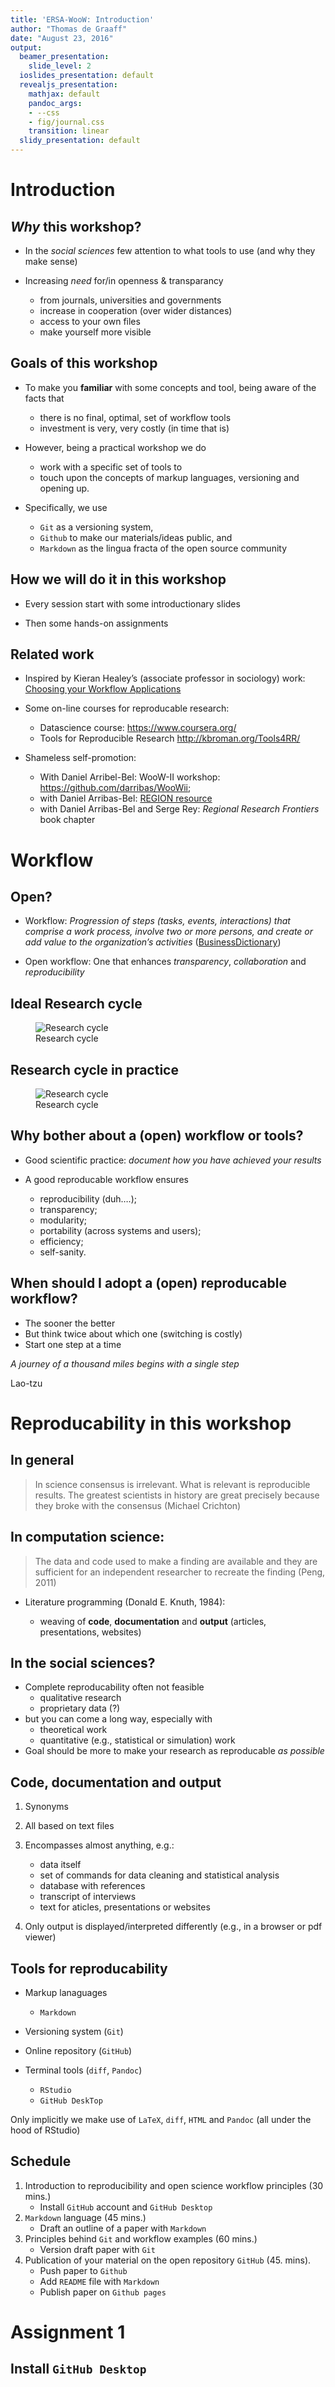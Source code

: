 ```yaml
---
title: 'ERSA-WooW: Introduction'
author: "Thomas de Graaff"
date: "August 23, 2016"
output:
  beamer_presentation:
    slide_level: 2
  ioslides_presentation: default
  revealjs_presentation:
    mathjax: default
    pandoc_args:
    - --css
    - fig/journal.css
    transition: linear
  slidy_presentation: default
---
```


# Introduction

## *Why* this workshop?

- In the *social sciences* few attention to what tools to use (and why they make sense)

- Increasing *need* for/in openness & transparancy

    - from journals, universities and governments
    - increase in cooperation (over wider distances)
    - access to your own files
    - make yourself more visible 

## Goals of this workshop 

- To make you **familiar** with some concepts and tool, being aware of the facts that
    - there is no final, optimal, set of workflow tools
    - investment is very, very costly (in time that is)

- However, being a practical workshop we do

    - work with a specific set of tools to
    - touch upon the concepts of markup languages, versioning and opening up.
    
- Specifically, we use

    - `Git` as a versioning system,
    - `Github` to make our materials/ideas public, and 
    - `Markdown` as the lingua fracta of the open source community
    
## How we will do it in this workshop

- Every session start with some introductionary slides 

- Then some hands-on assignments

## Related work 

- Inspired by Kieran Healey's (associate professor in sociology) work: [Choosing your Workflow Applications](http://kieranhealy.org/files/misc/workflow-apps.pdf)

- Some on-line courses for reproducable research:
    - Datascience course: [https://www.coursera.org/](https://www.coursera.org/)
    - Tools for Reproducible Research [http://kbroman.org/Tools4RR/](http://kbroman.org/Tools4RR/)
    
- Shameless self-promotion:
    - With Daniel Arribel-Bel: WooW-II workshop: [https://github.com/darribas/WooWii](https://github.com/darribas/WooWii); 
    - with Daniel Arribas-Bel: [REGION resource](http://openjournals.wu.ac.at/ojs/index.php/region/article/view/85)
    - with Daniel Arribas-Bel and Serge Rey: *Regional Research Frontiers* book chapter 

# Workflow 

## Open?

* Workflow: 
  *Progression of steps (tasks, events, interactions) that comprise a work process, involve two or more persons, and create or add value to the organization's activities* ([BusinessDictionary](http://www.businessdictionary.com/definition/workflow.html))

* Open workflow: One that enhances *transparency*, *collaboration* and *reproducibility*

## Ideal Research cycle 

![Research cycle](fig/ResearchCycle.gif)

## Research cycle in practice

![Research cycle](fig/phdcomic.png)

## Why bother about a (open) workflow or tools?

- Good scientific practice: *document how you have achieved your results* 

- A good reproducable workflow ensures

    - reproducibility (duh....);
    - transparency;
    - modularity;
    - portability (across systems and users);
    - efficiency;
    - self-sanity.

## When should I adopt a (open) reproducable workflow?

* The sooner the better
* But think twice about which one (switching is costly)
* Start one step at a time 

*A journey of a thousand miles begins with a single step* 

Lao-tzu

# Reproducability in this workshop

## In general

> In science consensus is irrelevant. What is relevant is reproducible results. The greatest scientists in history are great precisely because they broke with the consensus (Michael Crichton)


## In computation science:

> The data and code used to make a finding are available and they are sufficient for an independent researcher to recreate the finding (Peng, 2011)

- Literature programming (Donald E. Knuth, 1984):

    - weaving of **code**, **documentation** and **output** (articles, presentations, websites) 

## In the social sciences?

- Complete reproducability often not feasible
    - qualitative research
    - proprietary data (?)
- but you can come a long way, especially with
    - theoretical work
    - quantitative (e.g., statistical or simulation) work

- Goal should be more to make your research as reproducable *as possible*

## Code, documentation and output

1. Synonyms

2. All based on text files

3. Encompasses almost anything, e.g.:
    - data itself
    - set of commands for data cleaning and statistical analysis
    - database with references 
    - transcript of interviews
    - text for aticles, presentations or websites
    
4. Only output is displayed/interpreted differently (e.g., in a browser or pdf viewer)


## Tools for reproducability

- Markup lanaguages
    - `Markdown`

- Versioning system (`Git`)

- Online repository (`GitHub`)

- Terminal tools (`diff`, `Pandoc`)
    - `RStudio`
    - `GitHub DeskTop`
    
Only implicitly we make use of `LaTeX`, `diff`, `HTML` and `Pandoc` (all under the hood of RStudio)

## Schedule 

1. Introduction to reproducibility and open science workflow principles (30 mins.)
    - Install `GitHub` account and `GitHub Desktop`
2. `Markdown` language (45 mins.)
    - Draft an outline of a paper with `Markdown`
3. Principles behind `Git` and workflow examples (60 mins.)
    - Version draft paper with `Git`
4. Publication of your material on the open repository `GitHub` (45. mins).
    - Push paper to `Github`
    - Add `README` file with `Markdown`
    - Publish paper on `Github pages`
    
# Assignment 1

## Install `GitHub Desktop`
